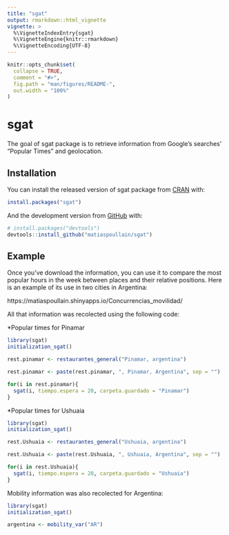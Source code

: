 ```yaml
---
title: "sgat"
output: rmarkdown::html_vignette
vignette: >
  %\VignetteIndexEntry{sgat}
  %\VignetteEngine{knitr::rmarkdown}
  %\VignetteEncoding{UTF-8}
---
```


```r
knitr::opts_chunk$set(
  collapse = TRUE,
  comment = "#>",
  fig.path = "man/figures/README-",
  out.width = "100%"
)
```

# sgat

<!-- badges: start -->
<!-- badges: end -->

The goal of sgat package is to retrieve information from Google's searches' "Popular Times" and geolocation.

## Installation

You can install the released version of sgat package from [CRAN](https://CRAN.R-project.org) with:

``` r
install.packages("sgat")
```

And the development version from [GitHub](https://github.com/) with:

``` r
# install.packages("devtools")
devtools::install_github("matiaspoullain/sgat")
```
## Example

Once you've download the information, you can use it to compare the most popular hours in the week between places and their relative positions. Here is an example of its use in two cities in Argentina:

https://matiaspoullain.shinyapps.io/Concurrencias_movilidad/

All that information was recolected using the following code:

*Popular times for Pinamar
```r
library(sgat)
initialization_sgat()

rest.pinamar <- restaurantes_general("Pinamar, argentina")

rest.pinamar <- paste(rest.pinamar, ", Pinamar, Argentina", sep = "")

for(i in rest.pinamar){
  sgat(i, tiempo.espera = 20, carpeta.guardado = "Pinamar")
}

```


*Popular times for Ushuaia
```r
library(sgat)
initialization_sgat()

rest.Ushuaia <- restaurantes_general("Ushuaia, argentina")

rest.Ushuaia <- paste(rest.Ushuaia, ", Ushuaia, Argentina", sep = "")

for(i in rest.Ushuaia){
  sgat(i, tiempo.espera = 20, carpeta.guardado = "Ushuaia")
}

```


Mobility information was also recolected for Argentina:
```r
library(sgat)
initialization_sgat()

argentina <- mobility_var("AR")

```
